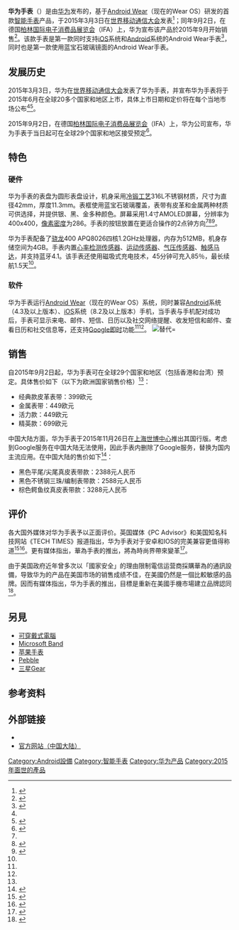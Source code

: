 {{noteTA
|G1= IT
|1=zh:智能手表;zh-tw:智慧型手錶;zh-hk:智能手錶;zh-sg:智慧手表;zh-cn:智能手表;
|2=zh-hans:手表;zh-hant:手錶;
|3=zh-hans:Google即时;zh-hant:Google即時資訊;
}}

{{Infobox information appliance
| name         = 华为手表<br>Huawei Watch
| title          = 
| aka          = 
| logo         = 
| image        =Huawei Watch version.jpg 
| caption      =
| developer    = [[华为|华为]]
| manufacturer = 
| family       = 
| type         = [[智能手表|智能手表]]
| generation   = 
| releasedate  = {{Start date|2015|03|03}}
| lifespan     = 
| price         = 399[[欧元|欧元]]起
| discontinued = 
| unitssold    = 
| unitsshipped = 
| media        = 
| os           = [[Wear_OS|Wear OS]]
| soc           = 高通[[骁龙|骁龙]]400 APQ8026
| cpu          = 四核1.2GHz
| storage      = 4 [[Gigabyte|GB]]
| memory       = 512 MB
| display      =1.4英寸[[AMOLED|AMOLED]]屏幕
| connectivity = [[蓝牙|蓝牙]]4.1 BLE<br>[[Wi-Fi|Wi-Fi]]
| dimensions   = 直径42mm，厚度11.3mm
| topgame      = 
| predecessor  = 
| successor    = 
|compatibility=
| website      = {{URL|http://consumer.huawei.com/minisite/worldwide/huawei-watch/index.htm|官方网站（全球）}}
}}

'''华为手表'''（{{lang-en|Huawei Watch}}）是由[[华为|华为]]发布的，基于[[Android_Wear|Android Wear]]（现在的Wear OS）研发的首款[[智能手表|智能手表]]产品，于2015年3月3日在[[世界移动通信大会|世界移动通信大会]]发表<ref name="ifeng">{{cite news |title=华为在2015年世界移动通信大会上推出智能手表Huawei Watch |url=http://finance.ifeng.com/a/20150303/13524335_0.shtml |publisher=美通社 |date=2015年3月3日 |accessdate=2015年9月23日 |archive-date=2018年1月24日 |archive-url=https://web.archive.org/web/20180124071114/http://finance.ifeng.com/a/20150303/13524335_0.shtml |dead-url=no }}</ref>；同年9月2日，在德国[[柏林国际电子消费品展览会|柏林国际电子消费品展览会]]（IFA）上，华为宣布该产品於2015年9月开始销售<ref name="iTHome">{{cite news |title=華為推出首款智慧手錶，售價和Apple Watch相當 |url=http://www.ithome.com.tw/news/98511 |publisher=iTHome |date=2015-09-03 |accessdate=2015年9月23日 |archive-date=2018-01-25 |archive-url=https://web.archive.org/web/20180125015443/https://www.ithome.com.tw/news/98511 |dead-url=no }}</ref>。该款手表是第一款同时支持[[iOS|iOS]]系统和[[Android|Android]]系统的Android Wear手表<ref>{{cite news |title=华为智能手表再曝：首款支持iOS的Android Wear |url=http://news.mydrivers.com/1/444/444687.htm |publisher=驱动之家 |date=2015-08-29 |accessdate=2015年9月23日 |archive-date=2015-10-08 |archive-url=https://web.archive.org/web/20151008102135/http://news.mydrivers.com/1/444/444687.htm |dead-url=no }}</ref>，同时也是第一款使用蓝宝石玻璃镜面的Android Wear手表。

==发展历史==
2015年3月3日，华为在[[世界移动通信大会|世界移动通信大会]]发表了华为手表，并宣布华为手表将于2015年6月在全球20多个国家和地区上市，具体上市日期和定价将在每个当地市场公布<ref name="ifeng"/><ref>{{cite news|title=华为智能手表6月全球上市 售价暂时未知|url=http://tech.sina.com.cn/e/x/2015-03-04/doc-icczmvun6448510.shtml|publisher=中关村在线|date=2015年3月4日|accessdate=2015年9月23日|archive-date=2016年3月4日|archive-url=https://web.archive.org/web/20160304120203/http://tech.sina.com.cn/e/x/2015-03-04/doc-icczmvun6448510.shtml|dead-url=no}}</ref>。

2015年9月2日，在德国[[柏林国际电子消费品展览会|柏林国际电子消费品展览会]]（IFA）上，华为公司宣布，华为手表于当日起可在全球29个国家和地区接受预定<ref name="mydrivers1">{{cite news|title=华为首款手表正式发布！首次通吃iOS、Android|url=http://news.mydrivers.com/1/445/445321.htm|publisher=驱动之家|date=2015年9月2日|accessdate=2015年9月23日|archive-date=2015年9月18日|archive-url=https://web.archive.org/web/20150918183119/http://news.mydrivers.com/1/445/445321.htm|dead-url=no}}</ref>。

==特色==
===硬件===
华为手表的表盘为圆形表盘设计，机身采用[[冷锻工艺|冷锻工艺]]316L不锈钢材质，尺寸为直径42mm，厚度11.3mm。表框使用蓝宝石玻璃覆盖，表带有皮革和金属两种材质可供选择，并提供银、黑、金多种颜色。屏幕采用1.4寸AMOLED屏幕，分辨率为400x400，[[像素密度|像素密度]]为286。手表的按钮放置在更适合操作的2点钟方向<ref name="mydrivers1"/><ref name="techqq">{{cite news|title=华为手表399欧元起 余承东称年底前国内上市|url=http://tech.qq.com/a/20150903/001924.htm|publisher=腾讯科技|date=2015年9月3日|accessdate=2015年9月23日|archive-date=2015年10月15日|archive-url=https://web.archive.org/web/20151015110440/http://tech.qq.com/a/20150903/001924.htm|dead-url=no}}</ref><ref name="规格">{{cite news|title=The HUAWEI Watch Specifications|url=http://consumer.huawei.com/minisite/worldwide/huawei-watch/specifications.htm|publisher=华为消费者业务官网|date=|accessdate=2015年9月23日|deadurl=yes|archiveurl=https://web.archive.org/web/20150928020602/http://consumer.huawei.com/minisite/worldwide/huawei-watch/specifications.htm|archivedate=2015年9月28日}}</ref>。

华为手表配备了[[骁龙|骁龙]]400 APQ8026四核1.2GHz处理器，内存为512MB，机身存储空间为4GB。手表内置[[心率检测传感器|心率检测传感器]]、[[运动传感器|运动传感器]]、[[气压传感器|气压传感器]]、[[触感马达|触感马达]]，并支持蓝牙4.1。该手表还使用磁吸式充电技术，45分钟可充入85％，最长续航1.5天<ref name="mydrivers1"/>。

===软件===
华为手表运行[[Android_Wear|Android Wear]]（现在的Wear OS）系统，同时兼容[[Android|Android]]系统（4.3及以上版本）、[[iOS|iOS]]系统（8.2及以上版本）手机，当手表与手机配对成功后，手表可显示来电、邮件、短信、日历以及社交网络提醒、收发短信和邮件、查看日历和社交信息等，还支持[[Google即时|Google即时]]功能<ref name="mydrivers1"/><ref name="techqq"/>。
[[File:Huawei_Watch_Version_2.jpg|替代=]]

==销售==
自2015年9月2日起，华为手表可在全球29个国家和地区（包括香港和台湾）预定。具体售价如下（以下为欧洲国家销售价格）<ref name="techqq"/>：
* 经典款皮革表带：399欧元
* 金属表带：449欧元
* 活力款：449欧元
* 精英款：699欧元

中国大陆方面，华为手表于2015年11月26日在[[中国2010年上海世界博览会世博中心|上海世博中心]]推出其国行版。考虑到Google服务在中国大陆无法使用，因此手表内删除了Google服务，替换为国内主流应用。在中国大陆的售价如下<ref>{{cite news|title=华为Watch安卓智能手表国行版正式发布|url=http://mobile.163.com/15/1127/06/B9DHESV3001168BQ.html|publisher=IT之家|date=2015年11月27日|accessdate=2015年11月27日|archive-url=https://web.archive.org/web/20151208061812/http://mobile.163.com/15/1127/06/B9DHESV3001168BQ.html|archive-date=2015年12月8日|dead-url=yes}}</ref>：
*黑色平尾/尖尾真皮表带款：2388元人民币
*黑色不锈钢三珠/编制表带款：2588元人民币
*棕色鳄鱼纹真皮表带款：3288元人民币

==评价==
各大国外媒体对华为手表予以正面评价。英国媒体《PC Advisor》和美国知名科技网站《TECH TIMES》报道指出，华为手表对于安卓和IOS的完美兼容更值得称道<ref>{{cite news |title=Huawei Watch review: Hands-on with Huawei smartwatch for Android & iOS |url=http://www.pcadvisor.co.uk/review/smart-watches/huawei-watch-hands-on-review-ifa-3600487/ |publisher=PC Advisor |date= |accessdate=2015年9月23日 |archive-date=2015年9月30日 |archive-url=https://web.archive.org/web/20150930084416/http://www.pcadvisor.co.uk/review/smart-watches/huawei-watch-hands-on-review-ifa-3600487/ |dead-url=no }}</ref><ref>{{cite news|title=美媒称赞HUAWEI WATCH:兼容iPhone的智|url=http://news.zol.com.cn/542/5427563.html|publisher=中关村在线|date=2015-09-22|accessdate=2015年9月23日|archive-date=2016-03-04|archive-url=https://web.archive.org/web/20160304133846/http://news.zol.com.cn/542/5427563.html|dead-url=no}}</ref>。更有媒体指出，華為手表的推出，將為時尚界帶來變革<ref>{{cite news|title=華為：科技將為時尚界帶來變革|url=http://www.quamnet.com/newscontent.action?articleId=4366062|publisher=Business Wire|date=2015-09-09|accessdate=2015年9月23日}}{{Dead link|date=2020年5月 |bot=InternetArchiveBot |fix-attempted=yes }}</ref>。

由于美国政府近年曾多次以「國家安全」的理由限制電信运营商採購華為的通訊設備，导致华为的产品在美国市场的销售成绩不佳，在美國仍然是一個比較敏感的品牌。因而有媒体指出，华为手表的推出，目標是重新在美國手機市場建立品牌認同<ref>{{cite news|title=華為智慧表 再闖美國市場|url=http://www.chinatimes.com/newspapers/20150904000119-260203|publisher=中时电子报|date=2015-09-04|accessdate=2015年9月23日|archive-date=2015-09-08|archive-url=https://web.archive.org/web/20150908021013/http://www.chinatimes.com/newspapers/20150904000119-260203|dead-url=no}}</ref>。

== 另見 ==
{{Portal|Android}}
* [[可穿戴式電腦|可穿戴式電腦]]
* [[Microsoft_Band|Microsoft Band]]
* [[苹果手表|苹果手表]]
* [[Pebble|Pebble]]
* [[三星Gear|三星Gear]]

==参考资料==
{{reflist|2}}

==外部链接==
*{{URL|http://consumer.huawei.com/minisite/worldwide/huawei-watch/index.htm|官方网站（全球）}}{{en}}
*[http://consumer.huawei.com/cn/wearables/watch/ 官方网站（中国大陆）]{{Wayback|url=http://consumer.huawei.com/cn/wearables/watch/ |date=20151129062037 }}{{zh-hans}}

{{华为}}
{{smartwatch}}
{{Android other}}

[[Category:Android設備|Category:Android設備]]
[[Category:智能手表|Category:智能手表]]
[[Category:华为产品|Category:华为产品]]
[[Category:2015年面世的產品|Category:2015年面世的產品]]